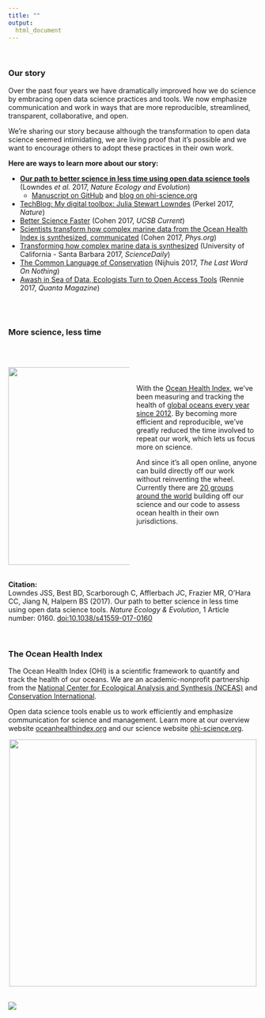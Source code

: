 ```yaml
---
title: ""
output:
  html_document
---
```


<!---From http://stackoverflow.com/questions/31753897/2-column-section-in-r-markdown:
Put in your css file or directly in rmarkdown--->
<style>
  .col2 {
    columns: 2 200px;         /* number of columns and width in pixels*/
    -webkit-columns: 2 200px; /* chrome, safari */
    -moz-columns: 2 200px;    /* firefox */
  }
</style>


<br>

### Our story

Over the past four years we have dramatically improved how we do science by embracing open data science practices and tools. We now emphasize communication and work in ways that are more reproducible, streamlined, transparent, collaborative, and open.  


We're sharing our story because although the transformation to open data science seemed intimidating, we are living proof that it's possible and we want to encourage others to adopt these practices in their own work.  

**Here are ways to learn more about our story:** 

- [**Our path to better science in less time using open data science tools**](https://www.nature.com/articles/s41559-017-0160) (Lowndes *et al.* 2017, *Nature Ecology and Evolution*)
    - [Manuscript on GitHub](https://github.com/OHI-Science/betterscienceinlesstime/tree/gh-pages/manuscript) and [blog on ohi-science.org](http://ohi-science.org/news/better-science-faster) 
         
- [TechBlog: My digital toolbox: Julia Stewart Lowndes](http://blogs.nature.com/naturejobs/2017/05/23/techblog-julia-stewart-lowndes/) (Perkel 2017, *Nature*)
- [Better Science Faster](http://www.news.ucsb.edu/2017/017990/better-science-faster) (Cohen 2017, *UCSB Current*)
- [Scientists transform how complex marine data from the Ocean Health Index is synthesized, communicated](https://phys.org/news/2017-05-scientists-complex-marine-ocean-health.html) (Cohen 2017, *Phys.org*)
- [Transforming how complex marine data is synthesized](https://www.sciencedaily.com/releases/2017/05/170523144113.htm) (University of California - Santa Barbara 2017, *ScienceDaily*)
- [The Common Language of Conservation](http://www.lastwordonnothing.com/2017/05/24/the-common-language-of-conservation/) (Nijhuis 2017, *The Last Word On Nothing*)
- [Awash in Sea of Data, Ecologists Turn to Open Access Tools](https://www.quantamagazine.org/awash-in-sea-of-data-ecologists-turn-to-open-access-tools-20170524/) (Rennie 2017, *Quanta Magazine*)

<br>
<br>

### More science, less time

<br>

<div class="col2">

<img src="https://docs.google.com/drawings/d/1MMQi0lGkVIBJV-ItZvEaLoiJZkgsm-lOoE1eNcjZY8w/pub?w=960&h=816" width="400px">


<br>
<br>


With the [Ocean Health Index](http://ohi-science.org), we've been measuring and tracking the health of [global oceans every year since 2012](http://ohi-science.org/ohi-global/). By becoming more efficient and reproducible, we've greatly reduced the time involved to repeat our work, which lets us focus more on science.  

And since it's all open online, anyone can build directly off our work without reinventing the wheel. Currently there are [20 groups around the world](http://ohi-science.org/projects/ohi-assessments/) building off our science and our code to assess ocean health in their own jurisdictions. 

</div>

<br>
**Citation:**  
Lowndes JSS, Best BD, Scarborough C, Afflerbach JC, Frazier MR, O'Hara CC, Jiang N, Halpern BS (2017). Our path to better science in less time using open data science tools. *Nature Ecology & Evolution*, 1 Article number: 0160. [doi:10.1038/s41559-017-0160](https://www.nature.com/articles/s41559-017-0160)  

<br>

### The Ocean Health Index

The Ocean Health Index (OHI) is a scientific framework to quantify and track the health of our oceans. We are an academic-nonprofit partnership from the [National Center for Ecological Analysis and Synthesis (NCEAS)](https://www.nceas.ucsb.edu/) and [Conservation International](http://www.conservation.org/Pages/default.aspx).   

Open data science tools enable us to work efficiently and emphasize communication for science and management. Learn more at our overview website [oceanhealthindex.org](www.oceanhealthindex.org) and our science website [ohi-science.org](http://ohi-science.org).



<center><img src="figures/open-science-graphic.png" width="500px"></center>




<br>
[![](https://docs.google.com/drawings/d/1633uvIYgsBhiKBddQAaTlvYDJgOK1uiDB6wkooNyhFc/pub?w=150)](http://ohi-science.org)

<!---- 
- Press
- Blog
--->

